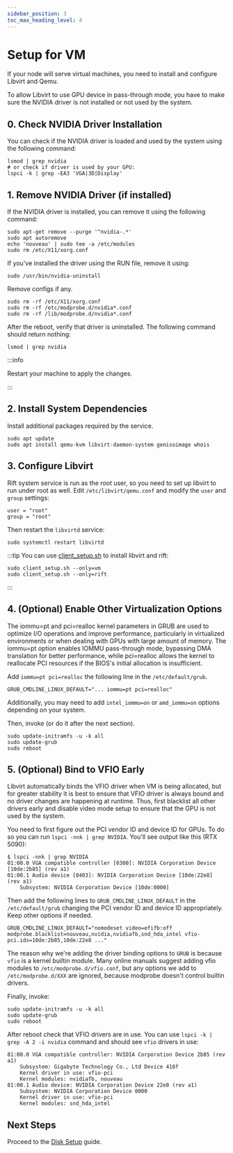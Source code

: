 ```yaml
---
sidebar_position: 3
toc_max_heading_level: 4
---
```


# Setup for VM

If your node will serve virtual machines, you need to install and configure Libvirt and Qemu.

To allow Libvirt to use GPU device in pass-through mode, you have to make sure the NVIDIA driver is not installed or not used by the system.

## 0. Check NVIDIA Driver Installation

You can check if the NVIDIA driver is loaded and used by the system using the following command:

```shell
lsmod | grep nvidia
# or check if driver is used by your GPU:
lspci -k | grep -EA3 'VGA|3D|Display'
```

## 1. Remove NVIDIA Driver (if installed)

If the NVIDIA driver is installed, you can remove it using the following command:

```shell
sudo apt-get remove --purge '^nvidia-.*'
sudo apt autoremove
echo 'nouveau' | sudo tee -a /etc/modules
sudo rm /etc/X11/xorg.conf
```

If you've installed the driver using the RUN file, remove it using:
```shell
sudo /usr/bin/nvidia-uninstall
```

Remove configs if any.
```shell
sudo rm -rf /etc/X11/xorg.conf
sudo rm -rf /etc/modprobe.d/nvidia*.conf
sudo rm -rf /lib/modprobe.d/nvidia*.conf
```

After the reboot, verify that driver is uninstalled. The following command should return nothing:
```
lsmod | grep nvidia
```

:::info

Restart your machine to apply the changes.

:::

## 2. Install System Dependencies

Install additional packages required by the service.

```shell
sudo apt update
sudo apt install qemu-kvm libvirt-daemon-system genisoimage whois
```

## 3. Configure Libvirt

Rift system service is run as the root user, so you need to set up libvirt to run under root as well.
Edit `/etc/libvirt/qemu.conf` and modify the `user` and `group` settings:

```shell
user = "root"
group = "root"
```

Then restart the `libvirtd` service:

```shell
sudo systemctl restart libvirtd
```

:::tip
You can use [client_setup.sh](https://github.com/cloudrift-ai/rift-utils/blob/main/scripts/client_setup.sh) to install libvirt and rift:

```shell
sudo client_setup.sh --only=vm
sudo client_setup.sh --only=rift
```
:::

## 4. (Optional) Enable Other Virtualization Options

The iommu=pt and pci=realloc kernel parameters in GRUB are used to optimize I/O operations and improve performance,
particularly in virtualized environments or when dealing with GPUs with large amount of memory. The iommu=pt option
enables IOMMU pass-through mode, bypassing DMA translation for better performance, while pci=realloc allows the kernel
to reallocate PCI resources if the BIOS's initial allocation is insufficient.

Add `iommu=pt pci=realloc` the following line in the `/etc/default/grub`.
```
GRUB_CMDLINE_LINUX_DEFAULT="... iommu=pt pci=realloc"
```

Additionally, you may need to add `intel_iommu=on` or `amd_iommu=on` options depending on your system.

Then, invoke (or do it after the next section).
```
sudo update-initramfs -u -k all
sudo update-grub
sudo reboot
```

## 5. (Optional) Bind to VFIO Early

Libvirt automatically binds the VFIO driver when VM is being allocated, but for greater stability it is
best to ensure that VFIO driver is always bound and no driver changes are happening at runtime. Thus, first
blacklist all other drivers early and disable video mode setup to ensure that the GPU is not used by the system.

You need to first figure out the PCI vendor ID and device ID for GPUs.
To do so you can run `lspci -nnk | grep NVIDIA`. You'll see output like this (RTX 5090):
```
$ lspci -nnk | grep NVIDIA
01:00.0 VGA compatible controller [0300]: NVIDIA Corporation Device [10de:2b85] (rev a1)
01:00.1 Audio device [0403]: NVIDIA Corporation Device [10de:22e8] (rev a1)
	Subsystem: NVIDIA Corporation Device [10de:0000]
```

Then add the following lines to `GRUB_CMDLINE_LINUX_DEFAULT` in the `/etc/default/grub` changing the
PCI vendor ID and device ID appropriately. Keep other options if needed.
```
GRUB_CMDLINE_LINUX_DEFAULT="nomodeset video=efifb:off modprobe.blacklist=nouveau,nvidia,nvidiafb,snd_hda_intel vfio-pci.ids=10de:2b85,10de:22e8 ..."
```

The reason why we're adding the driver binding options to `GRUB` is because `vfio` is a kernel builtin module.
Many online manuals suggest adding vfio modules to `/etc/modprobe.d/vfio.conf`, but any options we add to `/etc/modprobe.d/XXX`
are ignored, because modprobe doesn't control builtin drivers.

Finally, invoke:
```
sudo update-initramfs -u -k all
sudo update-grub
sudo reboot
```

After reboot check that VFIO drivers are in use. You can use `lspci -k | grep -A 2 -i nvidia` command
and should see `vfio` drivers in use:
```
81:00.0 VGA compatible controller: NVIDIA Corporation Device 2b85 (rev a1)
	Subsystem: Gigabyte Technology Co., Ltd Device 416f
	Kernel driver in use: vfio-pci
	Kernel modules: nvidiafb, nouveau
81:00.1 Audio device: NVIDIA Corporation Device 22e8 (rev a1)
	Subsystem: NVIDIA Corporation Device 0000
	Kernel driver in use: vfio-pci
	Kernel modules: snd_hda_intel
```

## Next Steps

Proceed to the [Disk Setup](./disks) guide.

